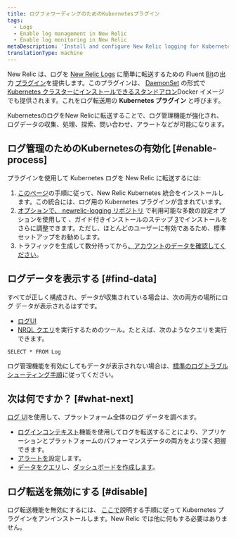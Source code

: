 ```yaml
---
title: ログフォワーディングのためのKubernetesプラグイン
tags:
  - Logs
  - Enable log management in New Relic
  - Enable log monitoring in New Relic
metaDescription: 'Install and configure New Relic logging for Kubernetes, so you can use enhanced log management capabilities.'
translationType: machine
---
```


New Relic は、ログを [New Relic Logs](/docs/logs/new-relic-logs/get-started/introduction-new-relic-logs) に簡単に転送するための Fluent [Bit](https://fluentbit.io/)の出力 [プラグイン](https://github.com/newrelic/newrelic-fluent-bit-output)を提供します。このプラグインは、 [DaemonSet](https://kubernetes.io/docs/concepts/workloads/controllers/daemonset/) の形式で [Kubernetes クラスターにインストールできるスタンドアロン](https://kubernetes.io/)Docker イメージでも提供されます。これをログ転送用の **Kubernetes プラグイン** と呼びます。

KubernetesのログをNew Relicに転送することで、ログ管理機能が強化され、ログデータの収集、処理、探索、問い合わせ、アラートなどが可能になります。

## ログ管理のためのKubernetesの有効化 [#enable-process]

プラグインを使用して Kubernetes ログを New Relic に転送するには:

1. [このページ](/docs/kubernetes-pixie/kubernetes-integration/installation/kubernetes-integration-install-configure/)の手順に従って、New Relic Kubernetes 統合をインストールします。この統合には、ログ用の Kubernetes プラグインが含まれています。
2. [オプションで、 newrelic-logging リポジトリ](https://github.com/newrelic/helm-charts/tree/master/charts/newrelic-logging#configuration) で利用可能な多数の設定オプションを使用して 、ガイド付きインストールのステップ [3](/docs/kubernetes-pixie/kubernetes-integration/installation/kubernetes-integration-install-configure/#kubernetes-install-navigation)でインストールをさらに調整できます。ただし、ほとんどのユーザーに有効であるため、標準セットアップをお勧めします。
3. トラフィックを生成して数分待ってから[、アカウントのデータを確認してください](#find-data)。

<InstallFeedback/>

## ログデータを表示する [#find-data]

すべてが正しく構成され、データが収集されている場合は、次の両方の場所にログ データが表示されるはずです。

* [ログUI](https://one.newrelic.com/launcher/logger.log-launcher)
* [NRQL クエリ](/docs/chart-builder/use-chart-builder/choose-data/use-advanced-nrql-mode-specify-data)を実行するためのツール。たとえば、次のようなクエリを実行できます。

```
SELECT * FROM Log
```

ログ管理機能を有効にしてもデータが表示されない場合は、[標準のログトラブルシューティング手順](/docs/logs/log-management/troubleshooting/no-log-data-appears-ui/)に従ってください。

## 次は何ですか？ [#what-next]

[ログ UI](/docs/logs/log-management/ui-data/use-logs-ui/)を使用して、プラットフォーム全体のログ データを調べます。

* [ログインコンテキスト](/docs/logs/enable-log-management-new-relic/configure-logs-context/configure-logs-context-apm-agents/)機能を使用してログを転送することにより、アプリケーションとプラットフォームのパフォーマンスデータの両方をより深く把握できます。
* [アラートを](/docs/alerts-applied-intelligence/new-relic-alerts/alert-conditions/create-alert-conditions/)設定します。
* [データをクエリ](/docs/query-your-data/explore-query-data/get-started/introduction-querying-new-relic-data/)し、[ダッシュボードを作成します](/docs/query-your-data/explore-query-data/dashboards/introduction-dashboards/)。

## ログ転送を無効にする [#disable]

ログ転送機能を無効にするには、 [ここで](/docs/kubernetes-pixie/kubernetes-integration/uninstall-kubernetes/)説明する手順に従って Kubernetes プラグインをアンインストールします。New Relic では他に何もする必要はありません。